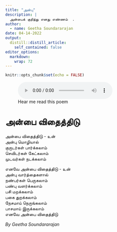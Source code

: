 ```yaml
---
title: "அன்பு"
description: |
  அன்பைக் குறித்து எனது எண்ணம்  .
author:
  - name: Geetha Soundararajan
date: 04-14-2022
output:
  distill::distill_article:
    self_contained: false
editor_options: 
  markdown: 
    wrap: 72
---
```


```r
knitr::opts_chunk$set(echo = FALSE)
```

![Hear me read this poem](Mummy-anbu.m4a)

# அன்பை விதைத்திடு

அன்பை விதைத்திடு - உன்\
அன்பு மொழியால்\
குருடர்கள் பார்க்கலாம்\
செவிடர்கள் கேட்கலாம்\
முடவர்கள் நடக்கலாம்

எனவே அன்பை விதைத்திடு - உன்\
அன்பு வார்த்தைகளால்\
நண்பர்கள் பெருகலாம்\
பண்பு வளர்க்கலாம்\
பசி மறக்கலாம்\
பகை துறக்கலாம்\
நேசமாய் நெருங்கலாம்\
பாசமாய் இருக்கலாம்\
எனவே அன்பை விதைத்திடு

*By Geetha Soundararajan*
